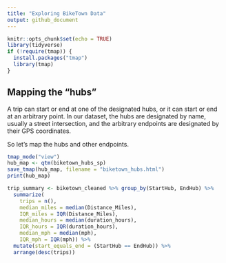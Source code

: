 ```yaml
---
title: "Exploring BikeTown Data"
output: github_document
---
```


```r
knitr::opts_chunk$set(echo = TRUE)
library(tidyverse)
if (!require(tmap)) {
  install.packages("tmap")
  library(tmap)
}

```

## Mapping the "hubs"
A trip can start or end at one of the designated hubs, or it can start or end at an arbitrary point. In our dataset, the hubs are designated by name, usually a street intersection, and the arbitrary endpoints are designated by their GPS coordinates.

So let's map the hubs and other endpoints.
```r
tmap_mode("view")
hub_map <- qtm(biketown_hubs_sp)
save_tmap(hub_map, filename = "biketown_hubs.html")
print(hub_map)
```

```r
trip_summary <- biketown_cleaned %>% group_by(StartHub, EndHub) %>% 
  summarize(
    trips = n(),
    median_miles = median(Distance_Miles),
    IQR_miles = IQR(Distance_Miles),
    median_hours = median(duration_hours),
    IQR_hours = IQR(duration_hours),
    median_mph = median(mph),
    IQR_mph = IQR(mph)) %>% 
  mutate(start_equals_end = (StartHub == EndHub)) %>% 
  arrange(desc(trips))

```

